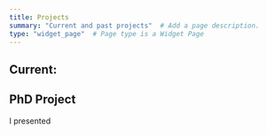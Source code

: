 ```yaml
---
title: Projects
summary: "Current and past projects"  # Add a page description.
type: "widget_page"  # Page type is a Widget Page
---
```


## **Current:**
## **PhD Project**

I presented
